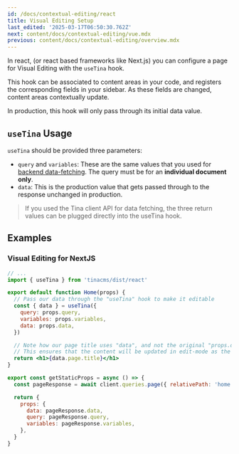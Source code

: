 ```yaml
---
id: /docs/contextual-editing/react
title: Visual Editing Setup
last_edited: '2025-03-17T06:50:30.762Z'
next: content/docs/contextual-editing/vue.mdx
previous: content/docs/contextual-editing/overview.mdx
---
```


<WarningCallout
  body="**Visual Editing Requirements –**
  before a page can be setup with visual editing, it first needs to be using [Tina's data-fetching](/docs/features/data-fetching/)."
/>

In react, (or react based frameworks like Next.js) you can configure a page for Visual Editing with the `useTina` hook.

This hook can be associated to content areas in your code, and registers the corresponding fields in your sidebar. As these fields are changed, content areas contextually update.

In production, this hook will only pass through its initial data value.

## `useTina` Usage

`useTina` should be provided three parameters:

* `query` and `variables`: These are the same values that you used for [backend data-fetching](/docs/features/data-fetching/). The query must be for an **individual document only**.
* `data`: This is the production value that gets passed through to the response unchanged in production.

> If you used the Tina client API for data fetching, the three return values can be plugged directly into the useTina hook.

## Examples

### Visual Editing for NextJS

```jsx
// ...
import { useTina } from 'tinacms/dist/react'

export default function Home(props) {
  // Pass our data through the "useTina" hook to make it editable
  const { data } = useTina({
    query: props.query,
    variables: props.variables,
    data: props.data,
  })

  // Note how our page title uses "data", and not the original "props.data".
  // This ensures that the content will be updated in edit-mode as the user types
  return <h1>{data.page.title}</h1>
}

export const getStaticProps = async () => {
  const pageResponse = await client.queries.page({ relativePath: 'home.mdx' })

  return {
    props: {
      data: pageResponse.data,
      query: pageResponse.query,
      variables: pageResponse.variables,
    },
  }
}
```

